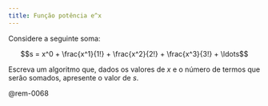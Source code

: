 ```yaml
---
title: Função potência e^x
---
```

::: {#exr-0068}
Considere a seguinte soma:

$$s = x^0 + \frac{x^1}{1!} + \frac{x^2}{2!} + \frac{x^3}{3!} + \ldots$$

Escreva um algoritmo que, dados os valores de $x$ e o número de termos que serão somados, apresente o valor de\ $s$.

@rem-0068
:::